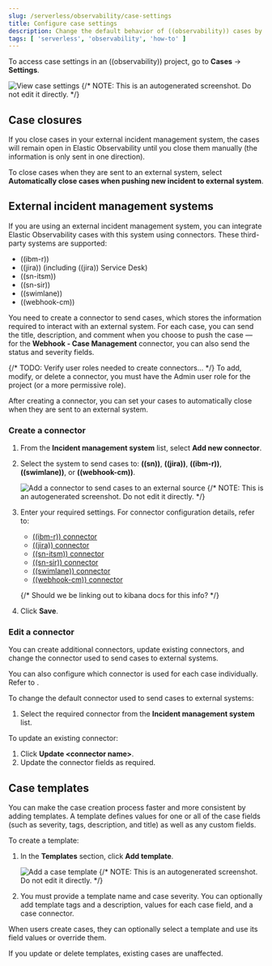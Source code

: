 ```yaml
---
slug: /serverless/observability/case-settings
title: Configure case settings
description: Change the default behavior of ((observability)) cases by adding connectors, custom fields, templates, and closure options.
tags: [ 'serverless', 'observability', 'how-to' ]
---
```


<p><DocBadge template="technical preview" /></p>


<Roles role="Editor" goal="create and edit connectors" />

To access case settings in an ((observability)) project, go to **Cases** → **Settings**.

![View case settings](../images/observability-cases-settings.png)
{/* NOTE: This is an autogenerated screenshot. Do not edit it directly. */}

## Case closures

If you close cases in your external incident management system, the cases will remain open in Elastic Observability until you close them manually (the information is only sent in one direction).

To close cases when they are sent to an external system, select **Automatically close cases when pushing new incident to external system**.

## External incident management systems

If you are using an external incident management system, you can integrate Elastic Observability
cases with this system using connectors. These third-party systems are supported:

* ((ibm-r))
* ((jira)) (including ((jira)) Service Desk)
* ((sn-itsm))
* ((sn-sir))
* ((swimlane))
* ((webhook-cm))

You need to create a connector to send cases, which stores the information required to interact
with an external system. For each case, you can send the title, description, and comment when
you choose to push the case — for the **Webhook - Case Management** connector, you can also
send the status and severity fields.

<DocCallOut title="Important" color="warning">
{/* TODO: Verify user roles needed to create connectors... */}
To add, modify, or delete a connector, you must have the Admin user role for the project
(or a more permissive role).
</DocCallOut>

After creating a connector, you can set your cases to
automatically close when they are sent to an external system.

### Create a connector

1. From the **Incident management system** list, select **Add new connector**.
1. Select the system to send cases to: **((sn))**, **((jira))**, **((ibm-r))**, **((swimlane))**,
    or **((webhook-cm))**.

    ![Add a connector to send cases to an external source](../images/observability-cases-add-connector.png)
    {/* NOTE: This is an autogenerated screenshot. Do not edit it directly. */}

1. Enter your required settings. For connector configuration details, refer to:
   -  [((ibm-r)) connector](((kibana-ref))/resilient-action-type.html)
   -  [((jira)) connector](((kibana-ref))/jira-action-type.html)
   -  [((sn-itsm)) connector](((kibana-ref))/servicenow-action-type.html)
   -  [((sn-sir)) connector](((kibana-ref))/servicenow-sir-action-type.html)
   -  [((swimlane)) connector](((kibana-ref))/swimlane-action-type.html)
   -  [((webhook-cm)) connector](((kibana-ref))/cases-webhook-action-type.html)

   {/* Should we be linking out to kibana docs for this info? */}

1. Click **Save**.

### Edit a connector

You can create additional connectors, update existing connectors, and change the connector used to send cases to external systems.

<DocCallOut title="Tip">
You can also configure which connector is used for each case individually. Refer to <DocLink slug="/serverless/observability/create-a-new-case"/>.
</DocCallOut>

To change the default connector used to send cases to external systems:

1. Select the required connector from the **Incident management system** list.

To update an existing connector:

1. Click **Update \<connector name>**.
1. Update the connector fields as required.

## Case templates

<DocCallOut template="technical_preview" />

You can make the case creation process faster and more consistent by adding templates.
A template defines values for one or all of the case fields (such as severity, tags, description, and title) as well as any custom fields.

To create a template:

1. In the **Templates** section, click **Add template**.

    ![Add a case template](../images/observability-cases-templates.png)
    {/* NOTE: This is an autogenerated screenshot. Do not edit it directly. */}

1. You must provide a template name and case severity. You can optionally add template tags and a description, values for each case field, and a case connector.

When users create cases, they can optionally select a template and use its field values or override them.

<DocCallOut>
If you update or delete templates, existing cases are unaffected.
</DocCallOut>
